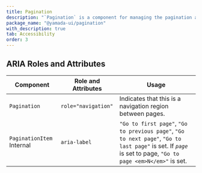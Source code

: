 ```yaml
---
title: Pagination
description: "`Pagination` is a component for managing the pagination and navigation of content."
package_name: "@yamada-ui/pagination"
with_description: true
tab: Accessibility
order: 3
---
```


## ARIA Roles and Attributes

| Component                            | Role and Attributes | Usage                                                                                                                                                                |
| ------------------------------------ | ------------------- | -------------------------------------------------------------------------------------------------------------------------------------------------------------------- |
| `Pagination`                         | `role="navigation"` | Indicates that this is a navigation region between pages.                                                                                                            |
| `PaginationItem` <Tag>Internal</Tag> | `aria-label`        | `"Go to first page"`, `"Go to previous page"`, `"Go to next page"`, `"Go to last page"` is set. If <em>`page`</em> is set to page, `"Go to page <em>N</em>"` is set. |
